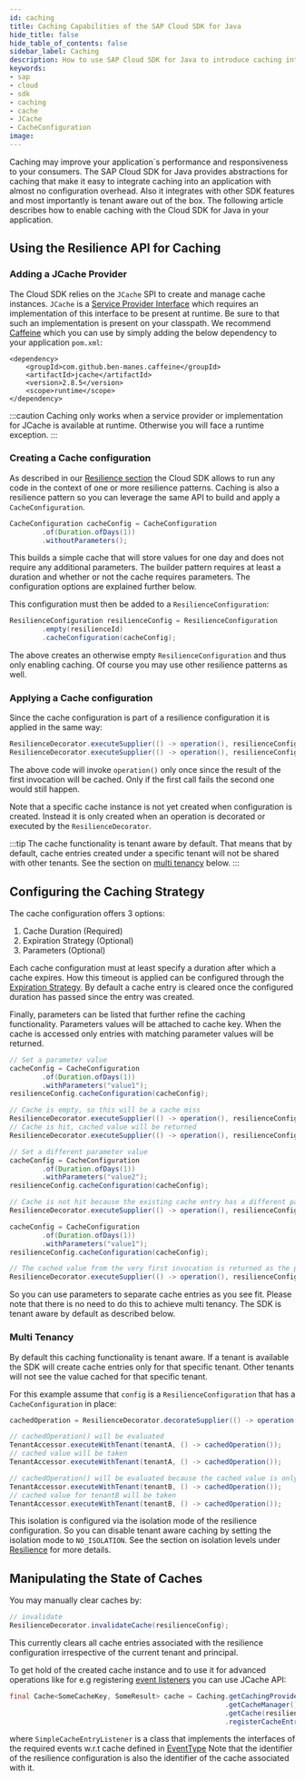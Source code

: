 ```yaml
---
id: caching
title: Caching Capabilities of the SAP Cloud SDK for Java
hide_title: false
hide_table_of_contents: false
sidebar_label: Caching
description: How to use SAP Cloud SDK for Java to introduce caching into your application.
keywords:
- sap
- cloud
- sdk
- caching
- cache
- JCache
- CacheConfiguration
image:
---
```


Caching may improve your application`s performance and responsiveness to your consumers.
The SAP Cloud SDK for Java provides abstractions for caching that make it easy to integrate caching into an application with almost no configuration overhead.
Also it integrates with other SDK features and most importantly is tenant aware out of the box.
The following article describes how to enable caching with the Cloud SDK for Java in your application.

## Using the Resilience API for Caching

### Adding a JCache Provider

The Cloud SDK relies on the `JCache` SPI to create and manage cache instances.
`JCache` is a [Service Provider Interface](https://www.baeldung.com/java-spi) which requires an implementation of this interface to be present at runtime.
Be sure to that such an implementation is present on your classpath.
We recommend [Caffeine](https://github.com/ben-manes/caffeine) which you can use by simply adding the below dependency to your application `pom.xml`:

```
<dependency>
    <groupId>com.github.ben-manes.caffeine</groupId>
    <artifactId>jcache</artifactId>
    <version>2.8.5</version>
    <scope>runtime</scope>
</dependency>
```

:::caution
Caching only works when a service provider or implementation for JCache is available at runtime.
Otherwise you will face a runtime exception.
:::

### Creating a Cache configuration

As described in our [Resilience section](https://sap.github.io/cloud-sdk/docs/java/features/resilience/resilience) the Cloud SDK allows to run any code in the context of one or more resilience patterns.
Caching is also a resilience pattern so you can leverage the same API to build and apply a `CacheConfiguration`.

```java
CacheConfiguration cacheConfig = CacheConfiguration
        .of(Duration.ofDays(1))
        .withoutParameters();
```

This builds a simple cache that will store values for one day and does not require any additional parameters.
The builder pattern requires at least a duration and whether or not the cache requires parameters.
The configuration options are explained further below.

This configuration must then be added to a `ResilienceConfiguration`:

```java 
ResilienceConfiguration resilienceConfig = ResilienceConfiguration
        .empty(resilienceId)
        .cacheConfiguration(cacheConfig);
```

The above creates an otherwise empty `ResilienceConfiguration` and thus only enabling caching.
Of course you may use other resilience patterns as well.

### Applying a Cache configuration

Since the cache configuration is part of a resilience configuration it is applied in the same way:

```java
ResilienceDecorator.executeSupplier(() -> operation(), resilienceConfig);
ResilienceDecorator.executeSupplier(() -> operation(), resilienceConfig);
```

The above code will invoke `operation()` only once since the result of the first invocation will be cached.
Only if the first call fails the second one would still happen.

Note that a specific cache instance is not yet created when configuration is created.
Instead it is only created when an operation is decorated or executed by the `ResilienceDecorator`.

:::tip
The cache functionality is tenant aware by default.
That means that by default, cache entries created under a specific tenant will not be shared with other tenants.
See the section on [multi tenancy](#multi-tenancy) below.
:::

## Configuring the Caching Strategy

The cache configuration offers 3 options:

1. Cache Duration (Required)
1. Expiration Strategy (Optional)
1. Parameters (Optional)

Each cache configuration must at least specify a duration after which a cache expires.
How this timeout is applied can be configured through the [Expiration Strategy](https://help.sap.com/doc/b579bf8578954412aea2b458e8452201/1.0/en-US/com/sap/cloud/sdk/cloudplatform/resilience/CacheExpirationStrategy.html).
By default a cache entry is cleared once the configured duration has passed since the entry was created.

Finally, parameters can be listed that further refine the caching functionality.
Parameters values will be attached to cache key.
When the cache is accessed only entries with matching parameter values will be returned.

```java
// Set a parameter value
cacheConfig = CacheConfiguration
        .of(Duration.ofDays(1))
        .withParameters("value1");
resilienceConfig.cacheConfiguration(cacheConfig);

// Cache is empty, so this will be a cache miss
ResilienceDecorator.executeSupplier(() -> operation(), resilienceConfig);
// Cache is hit, cached value will be returned
ResilienceDecorator.executeSupplier(() -> operation(), resilienceConfig);

// Set a different parameter value
cacheConfig = CacheConfiguration
        .of(Duration.ofDays(1))
        .withParameters("value2");
resilienceConfig.cacheConfiguration(cacheConfig);

// Cache is not hit because the existing cache entry has a different parameter value
ResilienceDecorator.executeSupplier(() -> operation(), resilienceConfig);

cacheConfig = CacheConfiguration
        .of(Duration.ofDays(1))
        .withParameters("value1");
resilienceConfig.cacheConfiguration(cacheConfig);

// The cached value from the very first invocation is returned as the parameter is "value1" again
ResilienceDecorator.executeSupplier(() -> operation(), resilienceConfig);
```

So you can use parameters to separate cache entries as you see fit.
Please note that there is no need to do this to achieve multi tenancy.
The SDK is tenant aware by default as described below.

### Multi Tenancy

By default this caching functionality is tenant aware.
If a tenant is available the SDK will create cache entries only for that specific tenant.
Other tenants will not see the value cached for that specific tenant.

For this example assume that `config` is a `ResilienceConfiguration` that has a `CacheConfiguration` in place:

```java
cachedOperation = ResilienceDecorator.decorateSupplier(() -> operation(), config)

// cachedOperation() will be evaluated
TenantAccessor.executeWithTenant(tenantA, () -> cachedOperation());
// cached value will be taken
TenantAccessor.executeWithTenant(tenantA, () -> cachedOperation());

// cachedOperation() will be evaluated because the cached value is only accessible for tenantA
TenantAccessor.executeWithTenant(tenantB, () -> cachedOperation());
// cached value for tenantB will be taken
TenantAccessor.executeWithTenant(tenantB, () -> cachedOperation());
```

This isolation is configured via the isolation mode of the resilience configuration.
So you can disable tenant aware caching by setting the isolation mode to `NO_ISOLATION`.
See the section on isolation levels under [Resilience](https://sap.github.io/cloud-sdk/docs/java/features/resilience/resilience#multi-tenancy) for more details.

## Manipulating the State of Caches

You may manually clear caches by:
```java
// invalidate
ResilienceDecorator.invalidateCache(resilienceConfig);
```
This currently clears all cache entries associated with the resilience configuration irrespective of the current tenant and principal.

To get hold of the created cache instance and to use it for advanced operations like for e.g registering [event listeners](https://www.baeldung.com/jcache#listeners) you can use JCache API:

```java
final Cache<SomeCacheKey, SomeResult> cache = Caching.getCachingProvider()
                                                     .getCacheManager()
                                                     .getCache(resilienceConfig.identifier()) //Returns the cache created using the resilienceId passed
                                                     .registerCacheEntryListener(SimpleCacheEntryListener); //Registers the event listener
```
where `SimpleCacheEntryListener` is a class that implements the interfaces of the required events w.r.t cache defined in [EventType](https://javadoc.io/doc/javax.cache/cache-api/latest/javax/cache/event/EventType.html)
Note that the identifier of the resilience configuration is also the identifier of the cache associated with it.

